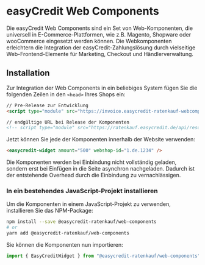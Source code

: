 
<Meta title="Getting Started/Installation" />

<h1>easyCredit Web Components</h1>

<p>Die easyCredit Web Components sind ein Set von Web-Komponenten, die universell in E-Commerce-Plattformen, wie z.B. Magento, Shopware oder wooCommerce eingesetzt werden können. Die Webkomponenten erleichtern die Integration der easyCredit-Zahlungslösung durch vielseitige Web-Frontend-Elemente für Marketing, Checkout und Händlerverwaltung.</p>

<h2>Installation</h2>

Zur Integration der Web Components in ein beliebiges System fügen Sie die folgenden Zeilen in den `<head>` Ihres Shops ein:

```html
// Pre-Release zur Entwicklung
<script type="module" src="https://invoice.easycredit-ratenkauf-webcomponents.pages.dev/easycredit-components/easycredit-components.esm.js" defer></script>

// endgültige URL bei Release der Komponenten
<!-- script type="module" src="https://ratenkauf.easycredit.de/api/resource/webcomponents/v3/easycredit-components/easycredit-components.esm.js"></script -->
```

Jetzt können Sie jede der Komponenten innerhalb der Website verwenden:

```html
<easycredit-widget amount="500" webshop-id="1.de.1234" />
```

Die Komponenten werden bei Einbindung nicht vollständig geladen, sondern erst bei Einfügen in die Seite asynchron nachgeladen. Dadurch ist der entstehende Overhead durch die Einbindung zu vernachlässigen.

<h3>In ein bestehendes JavaScript-Projekt installieren</h3>

<p>Um die Komponenten in einem JavaScript-Projekt zu verwenden, installieren Sie das NPM-Package:</p>

```bash
npm install --save @easycredit-ratenkauf/web-components
# or
yarn add @easycredit-ratenkauf/web-components
```

Sie können die Komponenten nun importieren:

```js
import { EasyCreditWidget } from "@easycredit-ratenkauf/web-components";
```
